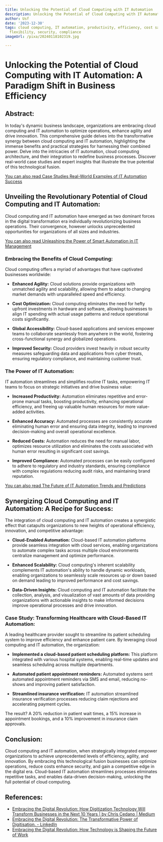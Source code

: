 ```yaml
---
title: Unlocking the Potential of Cloud Computing with IT Automation
description: Unlocking the Potential of Cloud Computing with IT Automation
author: Usf
date: '2023-12-30'
tags: cloud computing, IT automation, productivity, efficiency, cost savings, scalability,
  flexibility, security, compliance
imageUrl: /pixa/20240118102319.jpg

---
```

# Unlocking the Potential of Cloud Computing with IT Automation: A Paradigm Shift in Business Efficiency

## Abstract:
In today's dynamic business landscape, organizations are  embracing cloud computing and IT automation to optimize  operations, enhance agility and drive innovation. This  comprehensive guide delves into the transformative synergy between cloud computing and IT automation, highlighting  the immense benefits and practical  strategies for harnessing their combined  power. Delve  into the intricacies of IT automation,  cloud computing architecture, and their integration to  redefine business processes.  Discover real-world case studies and expert insights that illustrate the true potential  of this  technological fusion.

[You can also read  Case Studies Real-World Examples  of IT Automation Success](Case%20Studies%20Real-World%20Examples%20of%20IT%20Automation%20Success)


##  Unveiling the Revolutionary Potential of Cloud  Computing and IT Automation:

Cloud  computing and IT automation have  emerged as two dominant forces in the digital transformation era individually revolutionizing business operations. Their convergence, however unlocks unprecedented opportunities for  organizations of all sizes and industries.

[You can also read Unleashing  the Power of Smart Automation in IT Management](Unleashing%20the%20Power%20of%20Smart%20Automation%20in%20IT%20Management)


### Embracing the Benefits of Cloud Computing:
Cloud computing offers a myriad of advantages that have captivated businesses  worldwide:

* **Enhanced Agility:** Cloud solutions  provide  organizations with unmatched agility and scalability, allowing them to adapt to changing market demands with unparalleled speed and efficiency.

*  **Cost Optimization:** Cloud computing eliminates the need for hefty upfront investments in hardware and software, allowing businesses to align IT spending with actual usage patterns and reduce operational costs significantly.

* **Global Accessibility:** Cloud-based applications  and services empower teams to collaborate seamlessly from anywhere in the world, fostering cross-functional synergy and globalized  operations.

* **Improved Security:** Cloud providers invest heavily in robust security  measures safeguarding data and applications from  cyber threats, ensuring regulatory compliance, and maintaining customer trust.

### The Power of IT Automation:
IT automation  streamlines and simplifies  routine IT tasks, empowering IT teams to focus on strategic initiatives and drive business value:

* **Increased Productivity:** Automation eliminates repetitive and  error-prone manual  tasks, boosting productivity, enhancing operational efficiency, and freeing up  valuable human resources for more value-added activities.

* **Enhanced Accuracy:** Automated processes are consistently accurate eliminating human error and ensuring data integrity, leading to improved decision-making and  overall operational excellence.

*  **Reduced Costs:** Automation reduces the need for manual labor, optimizes resource  utilization and  eliminates the costs  associated with human  error resulting in significant cost savings.

* **Improved Compliance:** Automated processes can be easily configured to adhere to regulatory and industry standards, ensuring compliance with complex regulations reducing audit risks, and maintaining brand reputation.

[You can also read The Future of IT Automation Trends and  Predictions](The%20Future%20of%20IT%20Automation%20Trends%20and%20Predictions)


##  Synergizing Cloud Computing and  IT Automation: A Recipe for Success:

The integration of cloud computing and IT automation creates a synergistic effect that catapults organizations to new heights of operational  efficiency, innovation, and competitive advantage:

* **Cloud-Enabled Automation:** Cloud-based IT  automation platforms provide seamless integration with cloud services, enabling organizations to automate complex tasks across multiple cloud  environments centralize management and optimize performance.

* **Enhanced Scalability:** Cloud computing's inherent scalability complements IT automation's ability to handle dynamic workloads, enabling organizations to seamlessly scale resources up or down based on demand leading to improved  performance and cost savings.

* **Data-Driven Insights:** Cloud computing and IT automation facilitate the collection, analysis, and visualization of vast amounts of data providing  organizations with actionable insights to make informed decisions  improve operational processes  and  drive innovation.

### Case Study:  Transforming Healthcare with  Cloud-Based IT Automation:

A leading healthcare provider sought to streamline its patient scheduling system to  improve  efficiency and enhance patient care. By leveraging cloud computing and IT automation, the organization:

* **Implemented  a cloud-based patient scheduling platform:** This platform integrated with various hospital systems, enabling real-time updates and seamless scheduling across multiple departments.

* **Automated patient appointment reminders:** Automated  systems sent automated appointment  reminders via SMS and email, reducing no-shows and improving  patient satisfaction.

* **Streamlined  insurance verification:** IT automation streamlined insurance verification processes reducing claim rejections and accelerating payment cycles.

The result? A 20% reduction in patient wait times, a 15% increase in appointment bookings,  and a 10% improvement in insurance claim approvals.

## Conclusion:
Cloud computing and IT automation, when strategically  integrated  empower  organizations to achieve unprecedented levels of efficiency, agility, and innovation. By embracing  this technological fusion  businesses can  optimize operations, reduce costs enhance security, and gain a competitive edge in  the digital era. Cloud-based IT  automation streamlines  processes eliminates repetitive tasks, and enables data-driven decision-making, unlocking the full  potential  of cloud computing.

## References:
- [Embracing the Digital Revolution: How Digitization Technology Will Transform Businesses in the Next 10 Years | by Chris Cedano | Medium](https://medium.com/@mediatoolx/embracing-the-digital-revolution-how-digitization-technology-will-transform-businesses-in-the-next-113d20c2fba7)
- [Embracing the Digital Revolution: The Transformative Power of Digitisation. - LinkedIn](https://www.linkedin.com/pulse/embracing-digital-revolution-transformative-power-eli-amevegbe-aiwcf)
- [Embracing the Digital Revolution: How Technology is Shaping the Future of Work](https://www.chuwaters.net/latest/embracing-the-digital-revolution-how-technology-is-shaping-the-future-of-work)
